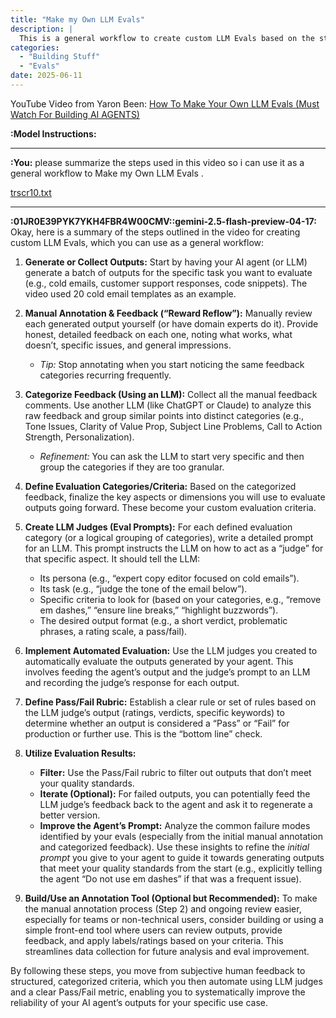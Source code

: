 ```yaml
---
title: "Make my Own LLM Evals"
description: |
  This is a general workflow to create custom LLM Evals based on the steps outlined in the video. It includes generating outputs, manual annotation, categorizing feedback, defining evaluation criteria, creating LLM judges, implementing automated evaluation, and refining the agent's prompt.
categories:
  - "Building Stuff"
  - "Evals"
date: 2025-06-11
---
```



YouTube Video from Yaron Been: [How To Make Your Own LLM Evals (Must Watch For Building AI AGENTS)](https://www.youtube.com/watch?v=3jGQVdCulQI)

**:Model Instructions:** 

  ---

  
**:You:** please summarize the steps used in this video so i can use it as a general workflow to Make my Own LLM Evals .

[trscr10.txt](/Users/mortenlorenzen/Desktop/trscr10.txt)

---

**:01JR0E39PYK7YKH4FBR4W00CMV::gemini-2.5-flash-preview-04-17:** Okay, here is a summary of the steps outlined in the video for creating custom LLM Evals, which you can use as a general workflow:

1.  **Generate or Collect Outputs:** Start by having your AI agent (or LLM) generate a batch of outputs for the specific task you want to evaluate (e.g., cold emails, customer support responses, code snippets). The video used 20 cold email templates as an example.

2.  **Manual Annotation & Feedback ("Reward Reflow"):** Manually review each generated output yourself (or have domain experts do it). Provide honest, detailed feedback on each one, noting what works, what doesn't, specific issues, and general impressions.
    *   *Tip:* Stop annotating when you start noticing the same feedback categories recurring frequently.

3.  **Categorize Feedback (Using an LLM):** Collect all the manual feedback comments. Use another LLM (like ChatGPT or Claude) to analyze this raw feedback and group similar points into distinct categories (e.g., Tone Issues, Clarity of Value Prop, Subject Line Problems, Call to Action Strength, Personalization).
    *   *Refinement:* You can ask the LLM to start very specific and then group the categories if they are too granular.

4.  **Define Evaluation Categories/Criteria:** Based on the categorized feedback, finalize the key aspects or dimensions you will use to evaluate outputs going forward. These become your custom evaluation criteria.

5.  **Create LLM Judges (Eval Prompts):** For each defined evaluation category (or a logical grouping of categories), write a detailed prompt for an LLM. This prompt instructs the LLM on how to act as a "judge" for that specific aspect. It should tell the LLM:
    *   Its persona (e.g., "expert copy editor focused on cold emails").
    *   Its task (e.g., "judge the tone of the email below").
    *   Specific criteria to look for (based on your categories, e.g., "remove em dashes," "ensure line breaks," "highlight buzzwords").
    *   The desired output format (e.g., a short verdict, problematic phrases, a rating scale, a pass/fail).

6.  **Implement Automated Evaluation:** Use the LLM judges you created to automatically evaluate the outputs generated by your agent. This involves feeding the agent's output and the judge's prompt to an LLM and recording the judge's response for each output.

7.  **Define Pass/Fail Rubric:** Establish a clear rule or set of rules based on the LLM judge's output (ratings, verdicts, specific keywords) to determine whether an output is considered a "Pass" or "Fail" for production or further use. This is the "bottom line" check.

8.  **Utilize Evaluation Results:**
    *   **Filter:** Use the Pass/Fail rubric to filter out outputs that don't meet your quality standards.
    *   **Iterate (Optional):** For failed outputs, you can potentially feed the LLM judge's feedback back to the agent and ask it to regenerate a better version.
    *   **Improve the Agent's Prompt:** Analyze the common failure modes identified by your evals (especially from the initial manual annotation and categorized feedback). Use these insights to refine the *initial prompt* you give to your agent to guide it towards generating outputs that meet your quality standards from the start (e.g., explicitly telling the agent "Do not use em dashes" if that was a frequent issue).

9.  **Build/Use an Annotation Tool (Optional but Recommended):** To make the manual annotation process (Step 2) and ongoing review easier, especially for teams or non-technical users, consider building or using a simple front-end tool where users can review outputs, provide feedback, and apply labels/ratings based on your criteria. This streamlines data collection for future analysis and eval improvement.

By following these steps, you move from subjective human feedback to structured, categorized criteria, which you then automate using LLM judges and a clear Pass/Fail metric, enabling you to systematically improve the reliability of your AI agent's outputs for your specific use case.

